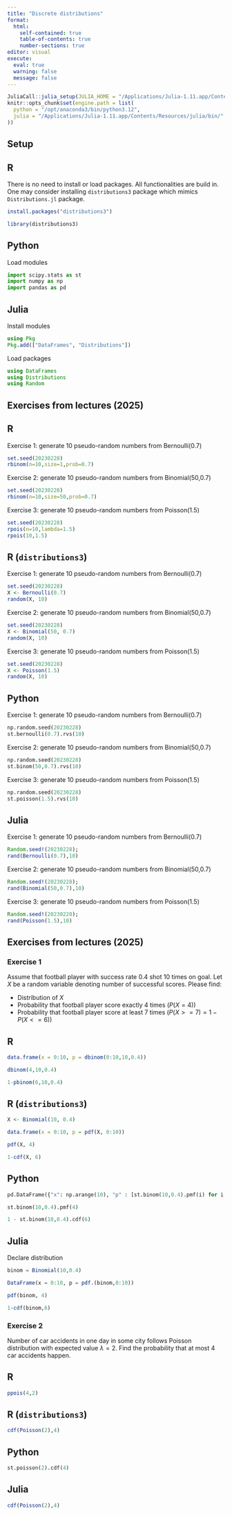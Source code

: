 ```yaml
---
title: "Discrete distributions"
format: 
  html:
    self-contained: true
    table-of-contents: true
    number-sections: true
editor: visual
execute: 
  eval: true
  warning: false
  message: false
---
```


```r
JuliaCall::julia_setup(JULIA_HOME = "/Applications/Julia-1.11.app/Contents/Resources/julia/bin/")
knitr::opts_chunk$set(engine.path = list(
  python = "/opt/anaconda3/bin/python3.12",
  julia = "/Applications/Julia-1.11.app/Contents/Resources/julia/bin/"
))
```

## Setup

::: panel-tabset
## R

There is no need to install or load packages. All functionalities are
build in. One may consider installing `distributions3` package which
mimics `Distributions.jl` package.

```r
install.packages("distributions3")
```

```r
library(distributions3)
```

## Python

Load modules

```python
import scipy.stats as st
import numpy as np
import pandas as pd
```

## Julia

Install modules

```julia
using Pkg
Pkg.add(["DataFrames", "Distributions"])
```

Load packages

```julia
using DataFrames
using Distributions
using Random
```
:::

## Exercises from lectures (2025)

::: panel-tabset
## R

Exercise 1: generate 10 pseudo-random numbers from Bernoulli(0.7)

```r
set.seed(20230228)
rbinom(n=10,size=1,prob=0.7)
```

Exercise 2: generate 10 pseudo-random numbers from Binomial(50,0.7)

```r
set.seed(20230228)
rbinom(n=10,size=50,prob=0.7)
```

Exercise 3: generate 10 pseudo-random numbers from Poisson(1.5)

```r
set.seed(20230228)
rpois(n=10,lambda=1.5)
rpois(10,1.5)
```

## R (`distributions3`)

Exercise 1: generate 10 pseudo-random numbers from Bernoulli(0.7)

```r
set.seed(20230228)
X <- Bernoulli(0.7)
random(X, 10)
```

Exercise 2: generate 10 pseudo-random numbers from Binomial(50,0.7)

```r
set.seed(20230228)
X <- Binomial(50, 0.7)
random(X, 10)
```

Exercise 3: generate 10 pseudo-random numbers from Poisson(1.5)

```r
set.seed(20230228)
X <- Poisson(1.5)
random(X, 10)
```

## Python

Exercise 1: generate 10 pseudo-random numbers from Bernoulli(0.7)

```python
np.random.seed(20230228)
st.bernoulli(0.7).rvs(10)
```

Exercise 2: generate 10 pseudo-random numbers from Binomial(50,0.7)

```python
np.random.seed(20230228)
st.binom(50,0.7).rvs(10)
```

Exercise 3: generate 10 pseudo-random numbers from Poisson(1.5)

```python
np.random.seed(20230228)
st.poisson(1.5).rvs(10)
```

## Julia

Exercise 1: generate 10 pseudo-random numbers from Bernoulli(0.7)

```julia
Random.seed!(20230228);
rand(Bernoulli(0.7),10)
```

Exercise 2: generate 10 pseudo-random numbers from Binomial(50,0.7)

```julia
Random.seed!(20230228);
rand(Binomial(50,0.7),10)
```

Exercise 3: generate 10 pseudo-random numbers from Poisson(1.5)

```julia
Random.seed!(20230228);
rand(Poisson(1.5),10)
```
:::

## Exercises from lectures (2025)

### Exercise 1

Assume that football player with success rate 0.4 shot 10 times on goal.
Let $X$ be a random variable denoting number of successful scores.
Please find:

-   Distribution of $X$
-   Probability that football player score exactly 4 times ($P(X=4)$)
-   Probability that football player score at least 7 times
    ($P(X>=7) = 1- P(X <= 6)$)

::: panel-tabset
## R

```r
data.frame(x = 0:10, p = dbinom(0:10,10,0.4))
```

```r
dbinom(4,10,0.4)
```

```r
1-pbinom(6,10,0.4)
```

## R (`distributions3`)

```r
X <- Binomial(10, 0.4)
```

```r
data.frame(x = 0:10, p = pdf(X, 0:10))
```

```r
pdf(X, 4)
```

```r
1-cdf(X, 6)
```

## Python

```python
pd.DataFrame({"x": np.arange(10), "p" : [st.binom(10,0.4).pmf(i) for i in np.arange(10)]})
```

```python
st.binom(10,0.4).pmf(4)
```

```python
1 - st.binom(10,0.4).cdf(6)
```

## Julia

Declare distribution

```julia
binom = Binomial(10,0.4)
```

```julia
DataFrame(x = 0:10, p = pdf.(binom,0:10))
```

```julia
pdf(binom, 4)
```

```julia
1-cdf(binom,6)
```
:::

### Exercise 2

Number of car accidents in one day in some city follows Poisson
distribution with expected value $\lambda=2$. Find the probability that
at most 4 car accidents happen.

::: panel-tabset
## R

```r
ppois(4,2)
```

## R (`distributions3`)

```r
cdf(Poisson(2),4)
```

## Python

```python
st.poisson(2).cdf(4)
```

## Julia

```julia
cdf(Poisson(2),4)
```
:::
